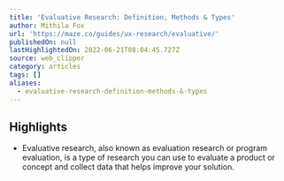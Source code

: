 ```yaml
---
title: 'Evaluative Research: Definition, Methods & Types'
author: Mithila Fox
url: 'https://maze.co/guides/ux-research/evaluative/'
publishedOn: null
lastHighlightedOn: 2022-06-21T08:04:45.727Z
source: web_clipper
category: articles
tags: []
aliases:
  - evaluative-research-definition-methods-&-types
---
```

## Highlights
- Evaluative research, also known as evaluation research or program evaluation, is a type of research you can use to evaluate a product or concept and collect data that helps improve your solution.
